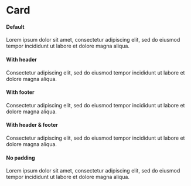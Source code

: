 

<Meta title="Components|Card" component={Card} />

# Card
#### Default
<Preview>
  <Story name="Default">
    <Card>
      <p>Lorem ipsum dolor sit amet, consectetur adipiscing elit, sed do eiusmod tempor incididunt ut labore et dolore magna aliqua.</p>
    </Card>
  </Story>
</Preview>

#### With header
<Preview>
  <Story name="with Header">
    <Card header="Lorem ipsum dolor sit amet">
      <p>Consectetur adipiscing elit, sed do eiusmod tempor incididunt ut labore et dolore magna aliqua.</p>
    </Card>
  </Story>
</Preview>

#### With footer
<Preview>
  <Story name="with Footer">
    <Card footer="Lorem ipsum dolor sit amet">
      <p>Consectetur adipiscing elit, sed do eiusmod tempor incididunt ut labore et dolore magna aliqua.</p>
    </Card>
  </Story>
</Preview>

#### With header & footer
<Preview>
  <Story name="with Header and Footer">
    <Card header="Lorem ipsum dolor sit amet" footer="Lorem ipsum dolor sit amet">
      <p>Consectetur adipiscing elit, sed do eiusmod tempor incididunt ut labore et dolore magna aliqua.</p>
    </Card>
  </Story>
</Preview>

#### No padding
<Preview>
  <Story name="No Padding">
    <Card noPadding>
      <p>Lorem ipsum dolor sit amet, consectetur adipiscing elit, sed do eiusmod tempor incididunt ut labore et dolore magna aliqua.</p>
    </Card>
  </Story>
</Preview>

<Props of={Card} />
